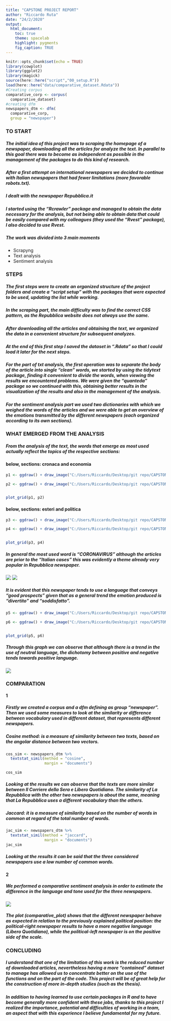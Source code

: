 ```yaml
---
title: "CAPSTONE PROJECT REPORT"
author: "Riccardo Ruta"
date: "24/2/2020"
output: 
  html_document:
    toc: true
    theme: spacelab
    highlight: pygments
    fig_caption: TRUE
---
```


```r
knitr::opts_chunk$set(echo = TRUE)
library(cowplot)
library(ggplot2)
library(magick)
source(here::here("script","00_setup.R"))
load(here::here("data/comparative_dataset.Rdata"))
#Creating corpus 
comparative_corp <- corpus(
  comparative_dataset)
#creating dfm
newspapers_dtm <- dfm(
  comparative_corp,
  group = "newspaper")
```


### TO START
##### The initial idea of this project was to scraping the homepage of a newspaper, downloading all the articles for analyze the text. In parallel to this goal there was to become as independent as possible in the management of the packages to do this kind of research.

##### After a first attempt on international newspapers we decided to continue with Italian newspapers that had fewer limitations (more favorable robots.txt).

##### I dealt with the newspaper Repubblica.it

##### I started using the "Rcrawler" package and managed to obtain the data necessary for the analysis, but not being able to obtain data that could be easily compared with my colleagues (they used the "Rvest" package), I also decided to use Rvest.

##### The work was divided into 3 main moments
- Scrapyng
- Text analysis
- Sentiment analysis

### STEPS

##### The first steps were to create an organized structure of the project folders and create a "script setup" with the packages that were expected to be used, updating the list while working.

##### In the scraping part, the main difficulty was to find the correct CSS pattern, as the Repubblica website does not always use the same.

##### After downloading all the articles and obtaining the text, we organized the data in a convenient structure for subsequent analyzes.

##### At the end of this first step I saved the dataset in ".Rdata" so that I could load it later for the next steps.

##### For the part of txt analysis, the first operation was to separate the body of the article into single "clean" words, we started by using the tidytext package, finding it convenient to divide the words, when viewing the results we encountered problems. We were given the "quanteda" package so we continued with this, obtaining better results in the visualization of the results and also in the management of the analysis.

##### For the sentiment analysis part we used two dictionaries with which we weighed the words of the articles and we were able to get an overview of the emotions transmitted by the different newspapers (each organized according to its own sections).


### WHAT EMERGED FROM THE ANALYSIS

##### From the analysis of the text, the words that emerge as most used actually reflect the topics of the respective sections:

#### below, sections: cronaca and economia
```r
p1 <- ggdraw() + draw_image("C:/Users/Riccardo/Desktop/git repo/CAPSTONE/Capstone-Project---FRS/La_Repubblica/plot/plot_cronaca.png")

p2 <- ggdraw() + draw_image("C:/Users/Riccardo/Desktop/git repo/CAPSTONE/Capstone-Project---FRS/La_Repubblica/plot/plot_economia.png")


plot_grid(p1, p2)

```

#### below, sections: esteri and politica
```r
p3 <- ggdraw() + draw_image("C:/Users/Riccardo/Desktop/git repo/CAPSTONE/Capstone-Project---FRS/La_Repubblica/plot/plot_esteri.png")

p4 <- ggdraw() + draw_image("C:/Users/Riccardo/Desktop/git repo/CAPSTONE/Capstone-Project---FRS/La_Repubblica/plot/plot_politica.png")


plot_grid(p3, p4)
```

##### In general the most used word is "CORONAVIRUS" although the articles are prior to the "Italian cases" this was evidently a theme already very popular in Repubblica newspaper.

![](C:\Users\Riccardo\Desktop\git repo\CAPSTONE\Capstone-Project---FRS\La_Repubblica\plot\frequencies.png) ![](C:\Users\Riccardo\Desktop\git repo\CAPSTONE\Capstone-Project---FRS\La_Repubblica\plot\plot.png)

##### It is evident that this newspaper tends to use a language that conveys "good prospects" given that as a general trend the emotion produced is "divertito" and "soddisfatto".

```r
p5 <- ggdraw() + draw_image("C:/Users/Riccardo/Desktop/git repo/CAPSTONE/Capstone-Project---FRS/La_Repubblica/plot/emotion_graph.png")

p6 <- ggdraw() + draw_image("C:/Users/Riccardo/Desktop/git repo/CAPSTONE/Capstone-Project---FRS/La_Repubblica/plot/emotion_ranked_graph.png")


plot_grid(p5, p6)
```

##### Through this graph we can observe that although there is a trend in the use of neutral language, the dichotomy between positive and negative tends towards positive language.

![](C:\Users\Riccardo\Desktop\git repo\CAPSTONE\Capstone-Project---FRS\La_Repubblica\plot\section_sentiment_graph.png)

###  COMPARATION

#### 1
##### Firstly we created a corpus and a dfm defining as group “newspaper”. Then we used some measures to look at the similarity or difference between vocabulary used in different dataset, that represents different newspapers.

##### Cosine method: is a measure of similarity between two texts, based on the angolar distance between two vectors.
```r
cos_sim <- newspapers_dtm %>%
  textstat_simil(method = "cosine",
                 margin = "documents")

cos_sim
```

##### Looking at the results we can observe that the texts are more similar between Il Corriere della Sera e Libero Quotidiano. The similarity of La Repubblica with the other two newspapers is about the same, meaning that La Repubblica uses a different vocabulary than the others.

##### Jaccard: it is a measure of similarity based on the number of words in common at regard of the total number of words.
```r
jac_sim <- newspapers_dtm %>%
  textstat_simil(method = "jaccard",
                 margin = "documents") 
jac_sim
```

##### Looking at the results it can be said that the three considered newspapers use a low number of common words.


#### 2

##### We performed a comparative sentiment analysis in order to estimate the difference in the language and tone used for the three newspapers.

![](C:\Users\Riccardo\Desktop\git repo\CAPSTONE\Capstone-Project---FRS\La_Repubblica\plot\comparative_plot.png)

##### The plot (comparative_plot) shows that the different newspaper behave as expected in relation to the previously explained political position: the political-right newspaper results to have a more negative language (Libero Quotidiano), while the political-left newspaper is on the positive side of the scale.



### CONCLUDING
##### I understand that one of the limitation of this work is the reduced number of downloaded articles, nevertheless having a more "contained" dataset to manage has allowed us to concentrate better on the use of the functions and on the part of the code. This project will be of great help for the construction of more in-depth studies (such as the thesis).

##### In addition to having learned to use certain packages in R and to have become generally more confident with these jobs, thanks to this project I realized the importance, potential and difficulties of working in a team, an aspect that with this experience I believe fundamental for my future.


